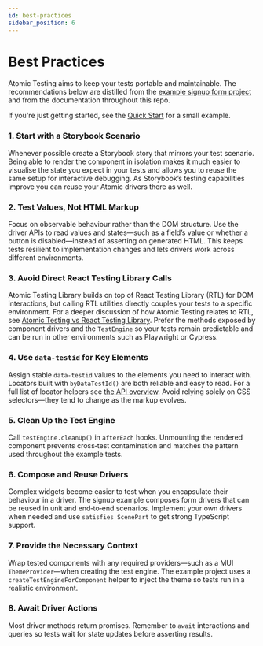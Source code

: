 ```yaml
---
id: best-practices
sidebar_position: 6
---
```


# Best Practices

Atomic Testing aims to keep your tests portable and maintainable. The
recommendations below are distilled from the
[example signup form project](https://github.com/atomic-testing/atomic-testing/tree/main/examples/example-mui-signup-form)
and from the documentation throughout this repo.

If you're just getting started, see the [Quick Start](./quick-start) for a small example.

### 1. Start with a Storybook Scenario

Whenever possible create a Storybook story that mirrors your test
scenario. Being able to render the component in isolation makes it much
easier to visualise the state you expect in your tests and allows you to
reuse the same setup for interactive debugging. As Storybook’s testing
capabilities improve you can reuse your Atomic drivers there as well.

### 2. Test Values, Not HTML Markup

Focus on observable behaviour rather than the DOM structure. Use the
driver APIs to read values and states—such as a field’s value or whether
a button is disabled—instead of asserting on generated HTML. This keeps
tests resilient to implementation changes and lets drivers work across
different environments.

### 3. Avoid Direct React Testing Library Calls

Atomic Testing Library builds on top of React Testing Library (RTL) for
DOM interactions, but calling RTL utilities directly couples your tests
to a specific environment. For a deeper discussion of how Atomic Testing
relates to RTL, see [Atomic Testing vs React Testing Library](./atomic-testing-vs-rtl.mdx).
Prefer the methods exposed by component drivers and the `TestEngine` so
your tests remain predictable and can be run in other environments such
as Playwright or Cypress.

### 4. Use `data-testid` for Key Elements

Assign stable `data-testid` values to the elements you need to interact with. Locators built with `byDataTestId()` are both reliable and easy to read. For a full list of locator helpers see [the API overview](./api-overview.mdx#locator). Avoid relying solely on CSS selectors—they tend to change as the markup evolves.

### 5. Clean Up the Test Engine

Call `testEngine.cleanUp()` in `afterEach` hooks. Unmounting the rendered
component prevents cross‑test contamination and matches the pattern used
throughout the example tests.

### 6. Compose and Reuse Drivers

Complex widgets become easier to test when you encapsulate their
behaviour in a driver. The signup example composes form drivers that can
be reused in unit and end‑to‑end scenarios. Implement your own drivers
when needed and use `satisfies ScenePart` to get strong TypeScript
support.

### 7. Provide the Necessary Context

Wrap tested components with any required providers—such as a MUI
`ThemeProvider`—when creating the test engine. The example project uses a
`createTestEngineForComponent` helper to inject the theme so tests run in
a realistic environment.

### 8. Await Driver Actions

Most driver methods return promises. Remember to `await` interactions and
queries so tests wait for state updates before asserting results.
